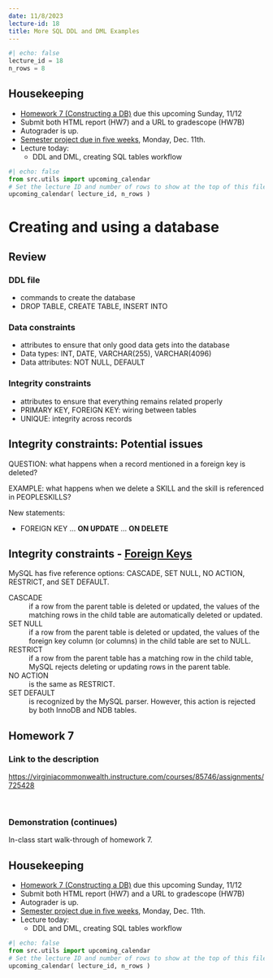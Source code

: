 ```yaml
---
date: 11/8/2023
lecture-id: 18
title: More SQL DDL and DML Examples
---
```


```python
#| echo: false
lecture_id = 18
n_rows = 8
```

## Housekeeping

- [Homework 7 (Constructing a DB)](https://virginiacommonwealth.instructure.com/courses/85746/assignments/725428) due this upcoming Sunday, 11/12
- Submit both HTML report (HW7) and a URL to gradescope (HW7B)
- Autograder is up.
- [Semester project due in five weeks](https://virginiacommonwealth.instructure.com/courses/85746/pages/semester-project-overview-project-due-monday-12-slash-11), Monday, Dec. 11th.
- Lecture today:
    * DDL and DML, creating SQL tables workflow

```python
#| echo: false
from src.utils import upcoming_calendar
# Set the lecture ID and number of rows to show at the top of this file!
upcoming_calendar( lecture_id, n_rows )
```

# Creating and using a database

## Review

### DDL file

* commands to create the database
* DROP TABLE, CREATE TABLE, INSERT INTO

### Data constraints

* attributes to ensure that only good data gets into the database
* Data types: INT, DATE, VARCHAR(255), VARCHAR(4096)
* Data attributes:  NOT NULL, DEFAULT 

### Integrity constraints

* attributes to ensure that everything remains related properly
* PRIMARY KEY, FOREIGN KEY: wiring between tables
* UNIQUE: integrity across records

## Integrity constraints: Potential issues

QUESTION: what happens when a record mentioned in a foreign key is deleted?

EXAMPLE: what happens when we delete a SKILL and the skill is referenced in PEOPLESKILLS?

New statements:

* FOREIGN KEY ... **ON UPDATE**  ... **ON DELETE**

## Integrity constraints - [Foreign Keys](https://www.mysqltutorial.org/mysql-foreign-key/)

MySQL has five reference options: CASCADE, SET NULL, NO ACTION, RESTRICT, and SET DEFAULT.

CASCADE
: if a row from the parent table is deleted or updated, the values of the matching rows in the child table are automatically deleted or updated.

SET NULL
: if a row from the parent table is deleted or updated, the values of the foreign key column (or columns) in the child table are set to NULL.

RESTRICT
: if a row from the parent table has a matching row in the child table, MySQL rejects deleting or updating rows in the parent table.

NO ACTION
: is the same as RESTRICT.

SET DEFAULT
: is recognized by the MySQL parser. However, this action is rejected by both InnoDB and NDB tables.

## Homework 7

### Link to the description

<https://virginiacommonwealth.instructure.com/courses/85746/assignments/725428>

<p>&nbsp;</p>

### Demonstration (continues)

In-class start walk-through of homework 7.

## Housekeeping

- [Homework 7 (Constructing a DB)](https://virginiacommonwealth.instructure.com/courses/85746/assignments/725428) due this upcoming Sunday, 11/12
- Submit both HTML report (HW7) and a URL to gradescope (HW7B)
- Autograder is up.
- [Semester project due in five weeks](https://virginiacommonwealth.instructure.com/courses/85746/pages/semester-project-overview-project-due-monday-12-slash-11), Monday, Dec. 11th.
- Lecture today:
    * DDL and DML, creating SQL tables workflow

```python
#| echo: false
from src.utils import upcoming_calendar
# Set the lecture ID and number of rows to show at the top of this file!
upcoming_calendar( lecture_id, n_rows )
```
